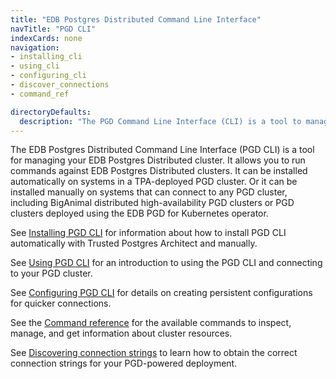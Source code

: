 ```yaml
---
title: "EDB Postgres Distributed Command Line Interface"
navTitle: "PGD CLI"
indexCards: none
navigation:
- installing_cli
- using_cli
- configuring_cli
- discover_connections
- command_ref

directoryDefaults:
  description: "The PGD Command Line Interface (CLI) is a tool to manage your EDB Postgres Distributed cluster"
---
```


The EDB Postgres Distributed Command Line Interface (PGD CLI) is a tool for managing your EDB Postgres Distributed cluster. It allows you to run commands against EDB Postgres Distributed clusters. It can be installed automatically on systems in a TPA-deployed PGD cluster. Or it can be installed manually on systems that can connect to any PGD cluster, including BigAnimal distributed high-availability PGD clusters or PGD clusters deployed using the EDB PGD for Kubernetes operator.

See [Installing PGD CLI](installing_cli) for information about how to install PGD CLI automatically with Trusted Postgres Architect and manually.

See [Using PGD CLI](using_cli) for an introduction to using the PGD CLI and connecting to your PGD cluster.

See [Configuring PGD CLI](configuring_cli) for details on creating persistent configurations for quicker connections.

See the [Command reference](command_ref) for the available commands to inspect, manage, and get information about cluster resources.

See [Discovering connection strings](discover_connections) to learn how to obtain the correct connection strings for your PGD-powered deployment.

